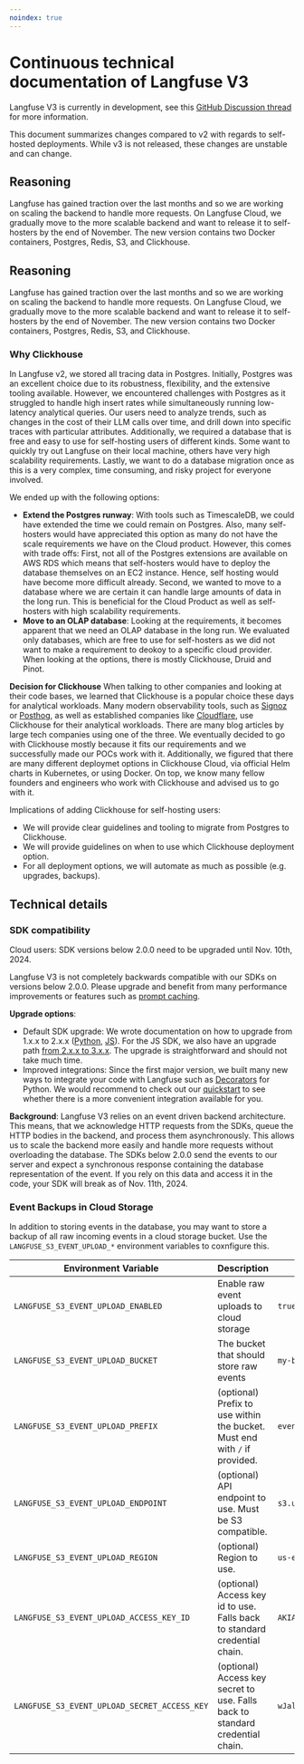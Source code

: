 ```yaml
---
noindex: true
---
```


# Continuous technical documentation of Langfuse V3

Langfuse V3 is currently in development, see this [GitHub Discussion thread](https://github.com/orgs/langfuse/discussions/1902) for more information.

This document summarizes changes compared to v2 with regards to self-hosted deployments. While v3 is not released, these changes are unstable and can change.

## Reasoning

Langfuse has gained traction over the last months and so we are working on scaling the backend to handle more requests. On Langfuse Cloud, we gradually move to the more scalable backend and want to release it to self-hosters by the end of November. The new version contains two Docker containers, Postgres, Redis, S3, and Clickhouse.


## Reasoning

Langfuse has gained traction over the last months and so we are working on scaling the backend to handle more requests. On Langfuse Cloud, we gradually move to the more scalable backend and want to release it to self-hosters by the end of November. The new version contains two Docker containers, Postgres, Redis, S3, and Clickhouse.

### Why Clickhouse

In Langfuse v2, we stored all tracing data in Postgres. Initially, Postgres was an excellent choice due to its robustness, flexibility, and the extensive tooling available. However, we encountered challenges with Postgres as it struggled to handle high insert rates while simultaneously running low-latency analytical queries. Our users need to analyze trends, such as changes in the cost of their LLM calls over time, and drill down into specific traces with particular attributes. Additionally, we required a database that is free and easy to use for self-hosting users of different kinds. Some want to quickly try out Langfuse on their local machine, others have very high scalability requirements. Lastly, we want to do a database migration once as this is a very complex, time consuming, and risky project for everyone involved.

We ended up with the following options:
- **Extend the Postgres runway**: With tools such as TimescaleDB, we could have extended the time we could remain on Postgres. Also, many self-hosters would have appreciated this option as many do not have the scale requirements we have on the Cloud product. However, this comes with trade offs: First, not all of the Postgres extensions are available on AWS RDS which means that self-hosters would have to deploy the database themselves on an EC2 instance. Hence, self hosting would have become more difficult already. Second, we wanted to move to a database where we are certain it can handle large amounts of data in the long run. This is beneficial for the Cloud Product as well as self-hosters with high scalability requirements.
- **Move to an OLAP database**: Looking at the requirements, it becomes apparent that we need an OLAP database in the long run. We evaluated only databases, which are free to use for self-hosters as we did not want to make a requirement to deokoy to a specific cloud provider. When looking at the options, there is mostly Clickhouse, Druid and Pinot. 


**Decision for Clickhouse**
When talking to other companies and looking at their code bases, we learned that Clickhouse is a popular choice these days for analytical workloads. Many modern observability tools, such as [Signoz](https://signoz.io/) or [Posthog](https://posthog.com/), as well as established companies like [Cloudflare](https://blog.cloudflare.com/http-analytics-for-6m-requests-per-second-using-clickhouse/), use Clickhouse for their analytical workloads.
There are many blog articles by large tech companies using one of the three. We eventually decided to go with Clickhouse mostly because it fits our requirements and we successfully made our POCs work with it. Additionally, we figured that there are many different deploymet options in Clickhouse Cloud, via official Helm charts in Kubernetes, or using Docker. On top, we know many fellow founders and engineers who work with Clickhouse and advised us to go with it.

Implications of adding Clickhouse for self-hosting users:
- We will provide clear guidelines and tooling to migrate from Postgres to Clickhouse.
- We will provide guidelines on when to use which Clickhouse deployment option.
- For all deployment options, we will automate as much as possible (e.g. upgrades, backups).

## Technical details
### SDK compatibility

<Callout type="warning">
  Cloud users: SDK versions below 2.0.0 need to be upgraded until Nov. 10th, 2024.
</Callout>

Langfuse V3 is not completely backwards compatible with our SDKs on versions below 2.0.0. Please upgrade and benefit from many performance improvements or features such as [prompt caching](https://langfuse.com/changelog/2024-02-05-sdk-level-prompt-caching).


**Upgrade options**:
- Default SDK upgrade: We wrote documentation on how to upgrade from 1.x.x to 2.x.x ([Python](https://langfuse.com/docs/sdk/python/low-level-sdk#upgrading-from-v1xx-to-v2xx), [JS](https://langfuse.com/docs/sdk/typescript/guide#upgrade1to2)). For the JS SDK, we also have an upgrade path [from 2.x.x to 3.x.x](https://langfuse.com/docs/sdk/typescript/guide#upgrade2to3). The upgrade is straightforward and should not take much time.
- Improved integrations: Since the first major version, we built many new ways to integrate your code with Langfuse such as [Decorators](https://langfuse.com/docs/sdk/python/decorators) for Python. We would recommend to check out our [quickstart](https://langfuse.com/docs/get-started) to see whether there is a more convenient integration available for you.


**Background**: Langfuse V3 relies on an event driven backend architecture. This means, that we acknowledge HTTP requests from the SDKs, queue the HTTP bodies in the backend, and process them asynchronously. This allows us to scale the backend more easily and handle more requests without overloading the database. The SDKs below 2.0.0 send the events to our server and expect a synchronous response containing the database representation of the event. If you rely on this data and access it in the code, your SDK will break as of Nov. 11th, 2024.

### Event Backups in Cloud Storage

In addition to storing events in the database, you may want to store a backup of all raw incoming events in a cloud storage bucket.
Use the `LANGFUSE_S3_EVENT_UPLOAD_*` environment variables to coxnfigure this.

| Environment Variable                         | Description                                                                   | Example                                    |
| -------------------------------------------- | ----------------------------------------------------------------------------- | ------------------------------------------ |
| `LANGFUSE_S3_EVENT_UPLOAD_ENABLED`           | Enable raw event uploads to cloud storage                                     | `true`                                     |
| `LANGFUSE_S3_EVENT_UPLOAD_BUCKET`            | The bucket that should store raw events                                       | `my-bucket`                                |
| `LANGFUSE_S3_EVENT_UPLOAD_PREFIX`            | (optional) Prefix to use within the bucket. Must end with `/` if provided.    | `events/`                                  |
| `LANGFUSE_S3_EVENT_UPLOAD_ENDPOINT`          | (optional) API endpoint to use. Must be S3 compatible.                        | `s3.us-east-1.amazonaws.com`               |
| `LANGFUSE_S3_EVENT_UPLOAD_REGION`            | (optional) Region to use.                                                     | `us-east-1`                                |
| `LANGFUSE_S3_EVENT_UPLOAD_ACCESS_KEY_ID`     | (optional) Access key id to use. Falls back to standard credential chain.     | `AKIAIOSFODNN7EXAMPLE`                     |
| `LANGFUSE_S3_EVENT_UPLOAD_SECRET_ACCESS_KEY` | (optional) Access key secret to use. Falls back to standard credential chain. | `wJalrXUtnFEMI/K7MDENG/bPxRfiCYEXAMPLEKEY` |


